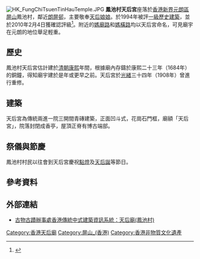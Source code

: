 [[File:HK_FungChiTsuenTinHauTemple.JPG|thumb]]
'''鳳池村天后宮'''座落於[[香港|香港]][[新界|新界]][[元朗區|元朗區]][[屏山_(香港)|屏山]]鳳池村，鄰近[[朗屏邨|朗屏邨]]，主要敬奉[[媽祖|天后娘娘]]。於1994年被評[[香港一級歷史建築列表|一級歷史建築]]，並於2010年2月4日獲確認評級<ref>{{cite web |language=zh-hk |url=http://www.amo.gov.hk/form/AAB-SM-chi.pdf |title=List of the Historic Buildings in Building Assessment (as of 22 March 2011, #116) |publisher=[[古物古蹟辦事處|''amo.gov.hk'']] |date=2011-03-22 |accessdate=2011-06-13 |deadurl=yes |archiveurl=https://web.archive.org/web/20110527165651/http://www.amo.gov.hk/form/AAB-SM-chi.pdf |archivedate=2011-05-27}}</ref>。附近的[[媽廟路|媽廟路]]和[[媽橫路|媽橫路]]均以天后宮命名，可見廟宇在元朗的地位舉足輕重。

==歷史==
鳳池村天后宮估計建於[[清朝|清朝]][[康熙|康熙]]年間，根據廟內存鑄於康熙二十三年（1684年）的銅鐘，得知廟宇建於是年或更早之前。天后宮於[[光緒|光緒]]三十四年（1908年）曾進行重修。

==建築==
天后宮為傳統兩進一院三開間青磚建築，正面凹斗式，花崗石門框，廟額「天后宮」，院落封閉成香亭，屋頂正脊有博古端部。

==祭儀與節慶==
鳳池村村民以往會到天后宮慶祝[[點燈|點燈]]及[[天后誕|天后誕]]等節日。

==參考資料==
{{reflist}}

==外部連結==
{{Commons category|Tin Hau Temple, Fung Chi Tsuen}}

* [http://hktais.lcsd.gov.hk/hktais/PblBldSearchBaseAction.do?bldName=ylm3M1 古物古蹟辦事處香港傳統中式建築資訊系統：天后廟(鳳池村)]

{{香港一級歷史建築}}

[[Category:香港天后廟|Category:香港天后廟]]
[[Category:屏山_(香港)|Category:屏山_(香港)]]
[[Category:香港非物質文化遺產|Category:香港非物質文化遺產]]